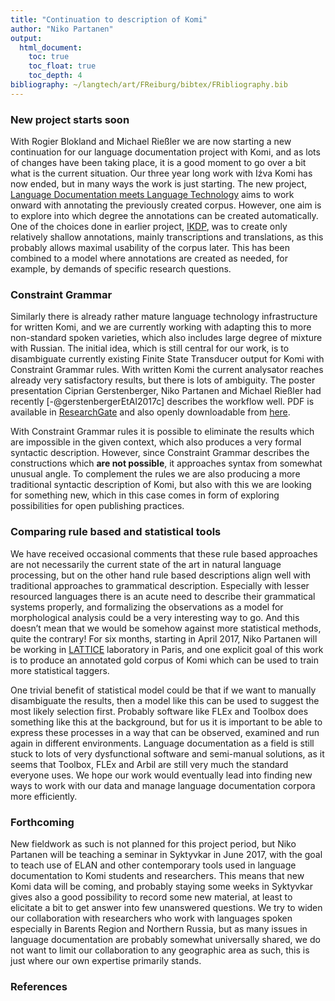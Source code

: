 ```yaml
---
title: "Continuation to description of Komi"
author: "Niko Partanen"
output:
  html_document:
    toc: true
    toc_float: true
    toc_depth: 4
bibliography: ~/langtech/art/FReiburg/bibtex/FRibliography.bib
---
```


### New project starts soon

With Rogier Blokland and Michael Rießler we are now starting a new continuation for our language documentation project with Komi, and as lots of changes have been taking place, it is a good moment to go over a bit what is the current situation. Our three year long work with Iźva Komi has now ended, but in many ways the work is just starting. The new project, [Language Documentation meets Language Technology](https://langdoc.github.io/IKDP-2/) aims to work onward with annotating the previously created corpus. However, one aim is to explore into which degree the annotations can be created automatically. One of the choices done in earlier project, [IKDP](https://langdoc.github.io/IKDP-2/), was to create only relatively shallow annotations, mainly transcriptions and translations, as this probably allows maximal usability of the corpus later. This has been combined to a model where annotations are created as needed, for example, by demands of specific research questions.

### Constraint Grammar

Similarly there is already rather mature language technology infrastructure for written Komi, and we are currently working with adapting this to more non-standard spoken varieties, which also includes large degree of mixture with Russian. The initial idea, which is still central for our work, is to disambiguate currently existing Finite State Transducer output for Komi with Constraint Grammar rules. With written Komi the current analysator reaches already very satisfactory results, but there is lots of ambiguity. The poster presentation Ciprian Gerstenberger, Niko Partanen and Michael Rießler had recently [-@gerstenbergerEtAl2017c] describes the workflow well. PDF is available in [ResearchGate](https://www.researchgate.net/publication/314497257_Instant_annotations_in_ELAN_corpora_of_spoken_and_written_Komi-Zyrian_an_endangered_language_of_the_Barents_Sea_region_Russia) and also openly downloadable from [here](media/pdf/gerstenbergerEtAl2017c.pdf).

With Constraint Grammar rules it is possible to eliminate the results which are impossible in the given context, which also produces a very formal syntactic description. However, since Constraint Grammar describes the constructions which **are not possible**, it approaches syntax from somewhat unusual angle. To complement the rules we are also producing a more traditional syntactic description of Komi, but also with this we are looking for something new, which in this case comes in form of exploring possibilities for open publishing practices.

### Comparing rule based and statistical tools

We have received occasional comments that these rule based approaches are not necessarily the current state of the art in natural language processing, but on the other hand rule based descriptions align well with traditional approaches to grammatical description. Especially with lesser resourced languages there is an acute need to describe their grammatical systems properly, and formalizing the observations as a model for morphological analysis could be a very interesting way to go. And this doesn't mean that we would be somehow against more statistical methods, quite the contrary! For six months, starting in April 2017, Niko Partanen will be working in [LATTICE](http://www.lattice.cnrs.fr/) laboratory in Paris, and one explicit goal of this work is to produce an annotated gold corpus of Komi which can be used to train more statistical taggers.

One trivial benefit of statistical model could be that if we want to manually disambiguate the results, then a model like this can be used to suggest the most likely selection first. Probably software like FLEx and Toolbox does something like this at the background, but for us it is important to be able to express these processes in a way that can be observed, examined and run again in different environments. Language documentation as a field is still stuck to lots of very dysfunctional software and semi-manual solutions, as it seems that Toolbox, FLEx and Arbil are still very much the standard everyone uses. We hope our work would eventually lead into finding new ways to work with our data and manage language documentation corpora more efficiently.

### Forthcoming

New fieldwork as such is not planned for this project period, but Niko Partanen will be teaching a seminar in Syktyvkar in June 2017, with the goal to teach use of ELAN and other contemporary tools used in language documentation to Komi students and researchers. This means that new Komi data will be coming, and probably staying some weeks in Syktyvkar gives also a good possibility to record some new material, at least to elicitate a bit to get answer into few unanswered questions. We try to widen our collaboration with researchers who work with languages spoken especially in Barents Region and Northern Russia, but as many issues in language documentation are probably somewhat universally shared, we do not want to limit our collaboration to any geographic area as such, this is just where our own expertise primarily stands.

### References

